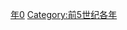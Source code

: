 {{Catnav|頁面分類|历史|歷史時代|年|前5世纪各年}}

{{catmore}}
{{Commons category|480 BC}}

[[Category:前480年代|年0]]
[[Category:前5世纪各年|Category:前5世纪各年]]